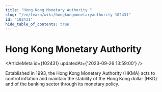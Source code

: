 ```yaml
---
title: "Hong Kong Monetary Authority "
slug: "/en/learn/wiki/hongkongmonetaryauthority-102431"
id: "102431"
hide_table_of_contents: true
---
```



# Hong Kong Monetary Authority 

<ArticleMeta id={102431} updatedAt={'2023-09-26 13:59:00'} />
<div className='border-solid border-b border-t-0 my-4 border-[var(--ifm-color-gray-300)]' />

Established in 1993, the Hong Kong Monetary Authority (HKMA) acts to control inflation and maintain the stability of the Hong Kong dollar (HKD) and of the banking sector through its monetary policy.
